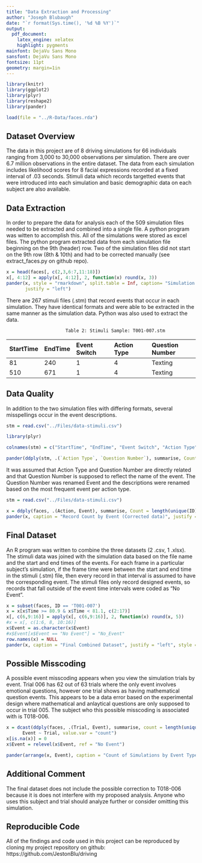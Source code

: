 ```yaml
---
title: "Data Extraction and Processing"
author: "Joseph Blubaugh"
date: "`r format(Sys.time(), '%d %B %Y')`"
output:
  pdf_document:
    latex_engine: xelatex
    highlight: pygments
mainfont: DejaVu Sans Mono
sansfont: DejaVu Sans Mono
fontsize: 11pt
geometry: margin=1in
---
```


```r

library(knitr)
library(ggplot2)
library(plyr)
library(reshape2)
library(pander)

load(file = "../R-Data/faces.rda")

```

## Dataset Overview
The data in this project are of 8 driving simulations for 66 individuals ranging from 3,000 to 30,000 observations per simulation. There are over 6.7 million observations in the entire dataset. The data from each simulation includes likelihood scores for 8 facial expressions recorded at a fixed interval of .03 seconds. Stimuli data which records targetted events that were introduced into each simulation and basic demographic data on each subject are also available.


## Data Extraction
In order to prepare the data for analysis each of the 509 simulation files needed to be extracted and combined into a single file. A python program was witten to accomplish this. All of the simulations were stored as excel files. The python program extracted data from each simulation file beginning on the 9th (header) row. Two of the simulation files did not start on the 9th row (8th & 10th) and had to be corrected manually (see extract_faces.py on github repo).


```r
x = head(faces[, c(2,3,6:7,11:18)])
x[, 4:12] = apply(x[, 4:12], 2, function(x) round(x, 3))
pander(x, style = "rmarkdown", split.table = Inf, caption= "Simulation Sample: T001-001 (first 6 rows)",
       justify = "left")
```

There are 267 stimuli files (.stm) that record events that occur in each simulation. They have identical formats and were able to be extracted in the same manner as the simulation data. Python was also used to extract the data.

                          Table 2: Stimuli Sample: T001-007.stm

|StartTime |	EndTime |	Event Switch |	Action Type |	Question Number |
|:---------|:---------|:-------------|:-------------|:----------------|
| 81       |	240     |	1            |	4           |	Texting         |
| 510      |	671     |	1            |	4           |	Texting         |


## Data Quality
In addition to the two simulation files with differing formats, several misspellings occur in the event descriptions. 

```r
stm = read.csv("../Files/data-stimuli.csv")

library(plyr)

colnames(stm) = c("StartTime", "EndTime", "Event Switch", "Action Type", "Question Number")

pander(ddply(stm, .(`Action Type`, `Question Number`), summarise, Count = length(`Question Number`)), caption = "Record Count by Event (original .stm data)", justify = "left", style = "rmarkdown")
```

It was assumed that Action Type and Question Number are directly related and that Question Number is supposed to reflect the name of the event. The Question Number was renamed Event and the descriptions were renamed based on the most frequent event per action type.

```r
stm = read.csv("../Files/data-stimuli.csv")

x = ddply(faces, .(Action, Event), summarise, Count = length(unique(ID)))
pander(x, caption = "Record Count by Event (Corrected data)", justify = "left", style = "rmarkdown")

```

## Final Dataset
An R program was written to combine the three datasets (2 .csv, 1 .xlsx). The stimuli data was joined with the simulation data based on the file name and the start and end times of the events. For each frame in a particular subject's simulation, if the frame time were between the start and end time in the stimuli (.stm) file, then every record in that interval is assumed to have the corresponding event. The stimuli files only record designed events, so records that fall outside of the event time intervals were coded as "No Event".

```r
x = subset(faces, ID == 'T001-007')
x = x[x$Time >= 80.9 & x$Time < 81.1, c(2:17)]
x[, c(6,9:16)] = apply(x[, c(6,9:16)], 2, function(x) round(x, 5))
#x = x[, c(1:6, 8, 10:16)]
x$Event = as.character(x$Event)
#x$Event[x$Event == "No Event"] = "No_Event"
row.names(x) = NULL
pander(x, caption = "Final Combined Dataset", justify = "left", style = "rmarkdown", split.table = 110)
```

## Possible Misscoding
A possible event misscoding appears when you view the simulation trials by event. Trial 006 has 62 out of 63 trials where the only event involves emotional questions, however one trial shows as having mathematical question events. This appears to be a data error based on the experimental design where mathematical and anlaytical questions are only supposed to occur in trial 005. The subject who this possible misscoding is associated with is T018-006.

```r

x = dcast(ddply(faces, .(Trial, Event), summarise, count = length(unique(Subject))),
      Event ~ Trial, value.var = "count")
x[is.na(x)] = 0
x$Event = relevel(x$Event, ref = "No Event")

pander(arrange(x, Event), caption = "Count of Simulations by Event Type", justify = "left", style = "rmarkdown", split.table = 110)
```

## Additional Comment
The final dataset does not include the possible correction to T018-006 because it is does not interfere with my proposed analysis. Anyone who uses this subject and trial should analyze further or consider omitting this simulation.

## Reproducible Code
All of the findings and code used in this project can be reproduced by cloning my project repository on github: https://github.com/JestonBlu/driving

